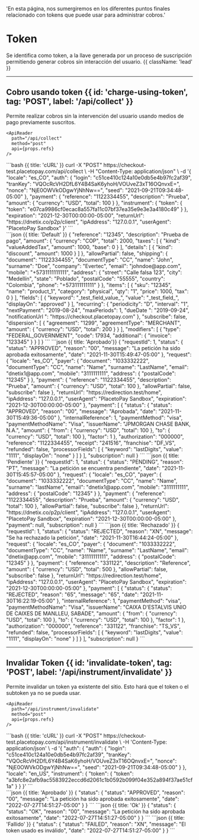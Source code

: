   'En esta página, nos sumergiremos en los diferentes puntos finales relacionado con tokens que puede usar para administrar cobros.'


# Token

Se identifica como token, a la llave generada por un proceso de suscripción permitiendo generar cobros sin interacción del usuario. {{ className: 'lead' }}

---

## Cobro usando token {{ id: 'charge-using-token', tag: 'POST', label: '/api/collect' }}

<Row>
  <Col>
    Permite realizar cobros sin la intervención del usuario usando medios de pago previamente suscritos.

    <ApiReader
      path="/api/collect"
      method="post"
      api={props.refs}
    />
  </Col>
  <Col sticky>
    <CodeGroup title="Solicitud" tag="POST" label="/api/collect">
      ```bash {{ title: 'cURL' }}
      curl -X "POST" https://checkout-test.placetopay.com/api/collect \
        -H "Content-Type: application/json" \
        -d '{
          "locale": "es_CO",
          "auth": {
            "login": "c51ce410c124a10e0db5e4b97fc2af39",
            "tranKey": "VQOcRcVH2DfL6Y4B4SaK6yhoH/VOUveZ3xT16OQnvxE=",
            "nonce": "NjE0OWVkODgwYjNhNw==",
            "seed": "2021-09-21T09:34:48-05:00"
          },
          "payment": {
            "reference": "1122334455",
            "description": "Prueba",
            "amount": {
              "currency": "USD",
              "total": 100
            }
          },
          "instrument": {
            "token": {
              "token": "e07ca9986cf0ecac8a557fa11c07bf37ea35e9e3e3a4180c49"
            }
          },
          "expiration": "2021-12-30T00:00:00-05:00",
          "returnUrl": "https://dnetix.co/p2p/client",
          "ipAddress": "127.0.0.1",
          "userAgent": "PlacetoPay Sandbox"
        }'
      ```
    </CodeGroup>
  </Col>
</Row>

<Row>
  <Col>
    <ApiReader
      path="/api/collect"
      method="post"
      type="response"
      api={props.refs}
    />
  </Col>
  <Col sticky>
    <br />
    <CodeGroup title="Respuesta">
      ```json {{ title: 'Default' }}
      {
        "reference": "12345",
        "description": "Prueba de pago",
        "amount": {
          "currency": "COP",
          "total": 2000,
          "taxes": [
            {
              "kind": "valueAddedTax",
              "amount": 1000,
              "base": 0
            }
          ],
          "details": [
            {
              "kind": "discount",
              "amount": 1000
            }
          ]
        },
        "allowPartial": false,
        "shipping": {
          "document": "1122334455",
          "documentType": "CC",
          "name": "John",
          "surname": "Doe",
          "company": "Evertec",
          "email": "johndoe@app.com",
          "mobile": "+5731111111111",
          "address": {
            "street": "Calle falsa 123",
            "city": "Medellín",
            "state": "Poblado",
            "postalCode": "55555",
            "country": "Colombia",
            "phone": "+573111111111"
          }
        },
        "items": [
          {
            "sku": "12345",
            "name": "product_1",
            "category": "physical",
            "qty": "1",
            "price": 1000,
            "tax": 0
          }
        ],
        "fields": [
          {
            "keyword": "_test_field_value_",
            "value": "_test_field_",
            "displayOn": "approved"
          }
        ],
        "recurring": {
          "periodicity": "D",
          "interval": "1",
          "nextPayment": "2019-08-24",
          "maxPeriods": 1,
          "dueDate ": "2019-09-24",
          "notificationUrl ": "https://checkout.placetopay.com"
        },
        "subscribe": false,
        "dispersion": [
          {
            "agreement": "1299",
            "agreementType": "MERCHANT",
            "amount": {
              "currency": "USD",
              "total": 200
            }
          }
        ],
        "modifiers": [
          {
            "type": "FEDERAL_GOVERNMENT",
            "code": 17934,
            "additional": {
              "invoice": "123345"
            }
          }
        ]
      }
      ```
      ```json {{ title: 'Aprobado'}}
      {
        "requestId": 1,
        "status": {
          "status": "APPROVED",
          "reason": "00",
          "message": "La petición ha sido aprobada exitosamente",
          "date": "2021-11-30T15:49:47-05:00"
        },
        "request": {
          "locale": "es_CO",
          "payer": {
            "document": "1033332222",
            "documentType": "CC",
            "name": "Name",
            "surname": "LastName",
            "email": "dnetix1@app.com",
            "mobile": "3111111111",
            "address": {
              "postalCode": "12345"
            }
          },
          "payment": {
            "reference": "1122334455",
            "description": "Prueba",
            "amount": {
              "currency": "USD",
              "total": 100
            },
            "allowPartial": false,
            "subscribe": false
          },
          "returnUrl": "https://redirection.test/home",
          "ipAddress": "127.0.0.1",
          "userAgent": "PlacetoPay Sandbox",
          "expiration": "2021-12-30T00:00:00-05:00"
        },
        "payment": [
          {
            "status": {
              "status": "APPROVED",
              "reason": "00",
              "message": "Aprobada",
              "date": "2021-11-30T15:49:36-05:00"
            },
            "internalReference": 1,
            "paymentMethod": "visa",
            "paymentMethodName": "Visa",
            "issuerName": "JPMORGAN CHASE BANK, N.A.",
            "amount": {
              "from": {
                "currency": "USD",
                "total": 100
              },
              "to": {
                "currency": "USD",
                "total": 100
              },
              "factor": 1
            },
            "authorization": "000000",
            "reference": "1122334455",
            "receipt": "241516",
            "franchise": "DF_VS",
            "refunded": false,
            "processorFields": [
              {
                "keyword": "lastDigits",
                "value": "1111",
                "displayOn": "none"
              }
            ]
          }
        ],
        "subscription": null
      }
      ```
      ```json {{ title: 'Pendiente' }}
      {
        "requestId": 1,
        "status": {
          "status": "PENDING",
          "reason": "PT",
          "message": "La petición se encuentra pendiente",
          "date": "2021-11-30T15:45:57-05:00"
        },
        "request": {
          "locale": "es_CO",
          "payer": {
            "document": "1033332222",
            "documentType": "CC",
            "name": "Name",
            "surname": "lastName",
            "email": "dnetix1@app.com",
            "mobile": "3111111111",
            "address": {
              "postalCode": "12345"
            }
          },
          "payment": {
            "reference": "1122334455",
            "description": "Prueba",
            "amount": {
              "currency": "USD",
              "total": 100
            },
            "allowPartial": false,
            "subscribe": false
          },
          "returnUrl": "https://dnetix.co/p2p/client",
          "ipAddress": "127.0.0.1",
          "userAgent": "PlacetoPay Sandbox",
          "expiration": "2021-12-30T00:00:00-05:00"
        },
        "payment": null,
        "subscription": null
      }
      ```
      ```json {{ title: 'Rechazado' }}
      {
        "requestId": 1,
        "status": {
          "status": "REJECTED",
          "reason": "XN",
          "message": "Se ha rechazado la petición",
          "date": "2021-11-30T16:44:24-05:00"
        },
        "request": {
          "locale": "es_CO",
          "payer": {
            "document": "1033332222",
            "documentType": "CC",
            "name": "Name",
            "surname": "LastName",
            "email": "dnetix@app.com",
            "mobile": "31111111111",
            "address": {
              "postalCode": "12345"
            }
          },
          "payment": {
            "reference": "331122",
            "description": "Reference",
            "amount": {
              "currency": "USD",
              "total": 500
            },
            "allowPartial": false,
            "subscribe": false
          },
          "returnUrl": "https://redirection.test/home",
          "ipAddress": "127.0.0.1",
          "userAgent": "PlacetoPay Sandbox",
          "expiration": "2021-12-30T00:00:00-05:00"
        },
        "payment": [
          {
            "status": {
              "status": "REJECTED",
              "reason": "65",
              "message": "65",
              "date": "2021-11-30T16:22:19-05:00"
            },
            "internalReference": 1,
            "paymentMethod": "visa",
            "paymentMethodName": "Visa",
            "issuerName": "CAIXA D'ESTALVIS UNIO DE CAIXES DE MANLLEU, SABADE",
            "amount": {
              "from": {
                "currency": "USD",
                "total": 100
              },
              "to": {
                "currency": "USD",
                "total": 100
              },
              "factor": 1
            },
            "authorization": "000000",
            "reference": "331122",
            "franchise": "TS_VS",
            "refunded": false,
            "processorFields": [
              {
                "keyword": "lastDigits",
                "value": "1111",
                "displayOn": "none"
              }
            ]
          }
        ],
        "subscription": null
      }
      ```
    </CodeGroup>
  </Col>
</Row>

---

## Invalidar Token {{ id: 'invalidate-token', tag: 'POST', label: '/api/instrument/invalidate' }}

<Row>
  <Col>
    Permite invalidar un token ya existente del sitio. Esto hará que el token o el subtoken ya no se pueda usar.

    <ApiReader
      path="/api/instrument/invalidate"
      method="post"
      api={props.refs}
    />
  </Col>
  <Col sticky>
    <CodeGroup title="Solicitud" tag="POST" label="/api/instrument/invalidate">
      ```bash {{ title: 'cURL' }}
      curl -X "POST" https://checkout-test.placetopay.com/api/instrument/invalidate \
        -H 'Content-Type: application/json' \
        -d '{
          "auth": {
            "auth": {
              "login": "c51ce410c124a10e0db5e4b97fc2af39",
              "tranKey": "VQOcRcVH2DfL6Y4B4SaK6yhoH/VOUveZ3xT16OQnvxE=",
              "nonce": "NjE0OWVkODgwYjNhNw==",
              "seed": "2021-09-21T09:34:48-05:00"
            }
          },
          "locale": "en_US",
          "instrument": {
            "token": {
              "token": "a3bfc8e2afb9ac5583922eccd6d2061c1b0592b099f04e352a894f37ae51cf1a"
            }
          }
        }'
      ```
    </CodeGroup>
  </Col>
</Row>

<Row>
  <Col>
    <ApiReader
      path="/api/instrument/invalidate"
      method="post"
      type="response"
      api={props.refs}
    />
  </Col>
  <Col sticky>
    <br />
    <CodeGroup title="Respuesta">
      ```json {{ title: 'Aprobado' }}
      {
        "status": {
          "status": "APPROVED",
          "reason": "00",
          "message": "La petición ha sido aprobada exitosamente",
          "date": "2022-07-27T14:51:27-05:00"
        }
      }
      ```
      ```json {{ title: 'Ok' }}
      {
        "status": {
          "status": "OK",
          "reason": "00",
          "message": "La petición ha sido aprobada exitosamente",
          "date": "2022-07-27T14:51:27-05:00"
        }
      }
      ```
      ```json {{ title: 'Fallido' }}
      {
        "status": {
          "status": "FAILED",
          "reason": "XN",
          "message": "El token usado es inválido",
          "date": "2022-07-27T14:51:27-05:00"
        }
      }
      ```
    </CodeGroup>
  </Col>
</Row>